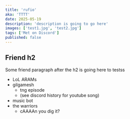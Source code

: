 ```yaml
---
title: 'rufio'
aka: 'TTTT'
date: 2025-05-19
description: 'description is going to go here'
images: ['test1.jpg', 'test2.jpg']
tags: ['Met on Discord']
published: false
---
```


## Friend h2
Some friend paragraph after the h2 is going here to testss

- LoL ARAMs
- gilgamesh
  - tng episode
  - (see discord history for youtube song)
- music bot
- the warriors
  - cAAAAn you dig it?
